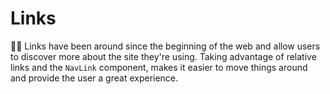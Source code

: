# Links

👨‍💼 Links have been around since the beginning of the web and allow users to
discover more about the site they're using. Taking advantage of relative links
and the `NavLink` component, makes it easier to move things around and provide
the user a great experience.
